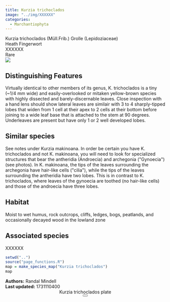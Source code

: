 ```yaml
---
title: Kurzia trichoclados
image: "../img/XXXXXX"
categories:
  - Marchantiophyta
---
```


<div class="info-panel">
 <div class="info-top">
  <div class="taxon-scientific"><span class="taxon-name">Kurzia trichoclados</span> <span class="taxon-authority">(Müll.Frib.) Grolle</span> <span class="taxon-family">(Lepidoziaceae)</span></div>
  <div class="taxon-common">Heath Fingerwort</div>
 </div>
 <div class="info-bottom">
  <div class="taxon-qnd">XXXXXX</div>
  <div class="taxon-abundance">Rare</div>
 </div>
</div>
<div class="imerss-content-frame">
 <div class="imerss-image-header">
  <div class="imerss-image-holder imerss-column-left" data-toggle="tooltip" style="background-image: url(../img/XXXXXX)" title="XXXXXX">
  </div>

  <div class="imerss-image-holder imerss-column-right" data-toggle="tooltip" style="background-image: url(../img/XXXXXX)" title="XXXXXX">
  </div>
 
 </div>
 <div class="imerss-content-lower">
  <div class="imerss-column-left">
  <div class="tab-microscope" data-micromodal-trigger="modal-plate">
  <img src="../img/bryo guide microscope.png"/>
  </div>

<h2>Distinguishing Features</h2>

Virtually identical to other members of its genus, K. trichoclados is a tiny (~1/4 mm wide) and easily-overlooked or mitaken yellow-brown species with highly dissected and barely-discernable leaves. Close inspection with a hand lens should show lateral leaves are similair with 3 to 4 sharply-tipped lobes that widen from 1 cell at their apex to 2 cells at their bottom before joining to a wide leaf base that is attached to the stem at 90 degrees. Underleaves are present but have only 1 or 2 well developed lobes. 

<h2>Similar species</h2>

See notes under Kurzia makinoana. In order be certain you have K. trichoclados and not K. makinoana, you will need to look for specialized structures that bear the antheridia (Androecia) and archegonia (&quot;Gynoecia&quot;) (see photos). In K. makinoana, the tips of the leaves surrounding the archegonia have hair-like cells (&quot;cilia&quot;), while the tips of the leaves surrounding the antheridia have two lobes. This is in contrast to K. trichoclados, where leaves of the gynoecia are toothed (no hair-like cells) and those of the androecia have three lobes. 

<h2>Habitat</h2>

Moist to wet humus, rock outcrops, cliffs, ledges, bogs, peatlands, and occasionally decayed wood in the lowland zone

<h2>Associated species</h2>

XXXXXX
</div>

<div class="imerss-column-right">

<div class="imerss-image-holder imerss-column-right" data-toggle="tooltip" style="background-image: url(../img/XXXXX)" title="XXXXX">
</div>

<div class="imerss-map-holder">
```r
setwd("..")
source("page_functions.R")
map = make_species_map("Kurzia trichoclados")
map
```
</div>

</div>

</div>
</div>

<div class="taxon-footer">
 <div class="taxon-authors"><b>Authors:</b> <span>Randal Mindell</span></div>
 <div class="taxon-update"><b>Last updated:</b> <span>1731110400</span></div>
</div>

<div class="modal micromodal-slide" id="modal-plate" aria-hidden="true">
 <div class="modal__overlay" tabindex="-1" data-micromodal-close>
  <div class="modal__container" role="dialog" aria-modal="true" aria-labelledby="modal-plate-title" >
   <header class="modal__header">
   <div class="modal__title" id="modal-plate-title">
  Kurzia trichoclados plate
   </div>
   <button class="modal__close" aria-label="Close" data-micromodal-close></button>
   </header>
  <div class="modal__content" id="modal-plate-content">
   <div class="imerss-image-holder" data-toggle="tooltip" style="background-image: url(../img/XXXXX)" title="XXXXX">
  </div>
  </div>
  </div>
 </div>
</div>

<script src="../js/micromodal.min.js"></script>
<link href="../css/style-taxon.css" rel="stylesheet">
<link href="../css/micromodal.css" rel="stylesheet">

<script>
MicroModal.init();
</script>

